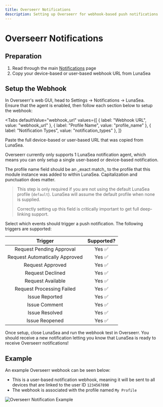 ```yaml
---
title: Overseerr Notifications
description: Setting up Overseerr for webhook-based push notifications
---
```


# Overseerr Notifications

## Preparation

1. Read through the main [Notifications](/lunasea/notifications) page
2. Copy your device-based or user-based webhook URL from LunaSea

## Setup the Webhook

In Overseerr's web GUI, head to Settings -> Notifications -> LunaSea. Ensure that the agent is enabled, then follow each section below to setup the webhook:

<Tabs
  defaultValue="webhook_url"
  values={[
    { label: "Webhook URL", value: "webhook_url" },
    { label: "Profile Name", value: "profile_name" },
    { label: "Notification Types", value: "notification_types" },
  ]}
>

<TabItem value="webhook_url">
  Paste the full device-based or user-based URL that was copied from LunaSea.

  Overseerr currently only supports 1 LunaSea notification agent, which means you can only setup a single user-based or device-based notification.
</TabItem>

<TabItem value="profile_name">
  The profile name field should be an _exact match_ to the profile that this module instance was added to within LunaSea. Capitalization and punctuation does matter.

  > This step is only required if you are not using the default LunaSea profile (`default`). LunaSea will assume the default profile when none is supplied.
  >
  > Correctly setting up this field is critically important to get full deep-linking support.
</TabItem>

<TabItem value="notification_types">
  Select which events should trigger a push notification. The following triggers are supported:

  |            Trigger             | Supported? |
  | :----------------------------: | :--------: |
  |    Request Pending Approval    |   Yes ✅   |
  | Request Automatically Approved |   Yes ✅   |
  |        Request Approved        |   Yes ✅   |
  |        Request Declined        |   Yes ✅   |
  |       Request Available        |   Yes ✅   |
  |   Request Processing Failed    |   Yes ✅   |
  |         Issue Reported         |   Yes ✅   |
  |         Issue Comment          |   Yes ✅   |
  |         Issue Resolved         |   Yes ✅   |
  |         Issue Reopened         |   Yes ✅   |
</TabItem>
</Tabs>

Once setup, close LunaSea and run the webhook test in Overseerr. You should receive a new notification letting you know that LunaSea is ready to receive Overseerr notifications!

## Example

An example Overseerr webhook can be seen below:

- This is a user-based notification webhook, meaning it will be sent to all devices that are linked to the user ID `1234567890`
- The webhook is associated with the profile named `My Profile`

![Overseerr Notification Example](/assets/notification-overseerr-example.png)
